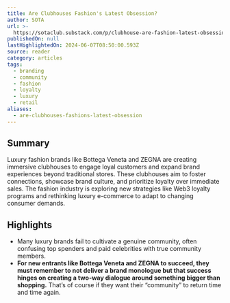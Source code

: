 ```yaml
---
title: Are Clubhouses Fashion's Latest Obsession?
author: SOTA
url: >-
  https://sotaclub.substack.com/p/clubhouse-are-fashion-latest-obsession-community?utm_source=post-email-title&publication_id=663077&post_id=145194574&utm_campaign=email-post-title&isFreemail=false&r=og9hp&triedRedirect=true&utm_medium=email
publishedOn: null
lastHighlightedOn: 2024-06-07T08:50:00.593Z
source: reader
category: articles
tags:
  - branding
  - community
  - fashion
  - loyalty
  - luxury
  - retail
aliases:
  - are-clubhouses-fashions-latest-obsession
---
```

## Summary

Luxury fashion brands like Bottega Veneta and ZEGNA are creating immersive clubhouses to engage loyal customers and expand brand experiences beyond traditional stores. These clubhouses aim to foster connections, showcase brand culture, and prioritize loyalty over immediate sales. The fashion industry is exploring new strategies like Web3 loyalty programs and rethinking luxury e-commerce to adapt to changing consumer demands.

## Highlights
- Many luxury brands fail to cultivate a genuine community, often confusing top spenders and paid celebrities with true community members.
- **For new entrants like Bottega Veneta and ZEGNA to succeed, they must remember to not deliver a brand monologue but that success hinges on creating a two-way dialogue around something bigger than shopping.** That’s of course if they want their “community” to return time and time again.
